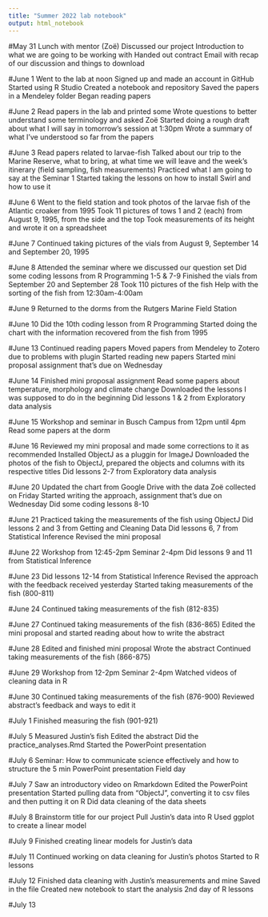 ```yaml
---
title: "Summer 2022 lab notebook"
output: html_notebook
---
```


#May 31
Lunch with mentor (Zoë)
Discussed our project
Introduction to what we are going to be working with
Handed out contract
Email with recap of our discussion and things to download

#June 1
Went to the lab at noon
Signed up and made an account in GitHub
Started using R Studio
Created a notebook and repository
Saved the papers in a Mendeley folder
Began reading papers

#June 2
Read papers in the lab and printed some
Wrote questions to better understand some terminology and asked Zoë 
Started doing a rough draft about what I will say in tomorrow's session at 1:30pm
Wrote a summary of what I've understood so far from the papers 

#June 3
Read papers related to larvae-fish
Talked about our trip to the Marine Reserve, what to bring, at what time we will leave and the week's itinerary (field sampling, fish measurements)
Practiced what I am going to say at the Seminar 1
Started taking the lessons on how to install Swirl and how to use it

#June 6
Went to the field station and took photos of the larvae fish of the Atlantic croaker from 1995
Took 11 pictures of tows 1 and 2 (each) from August 9, 1995, from the side and the top
Took measurements of its height and wrote it on a spreadsheet

#June 7
Continued taking pictures of the vials from August 9, September 14 and September 20, 1995

#June 8
Attended the seminar where we discussed our question set
Did some coding lessons from R Programming 1-5 & 7-9
Finished the vials from September 20 and September 28
Took 110 pictures of the fish
Help with the sorting of the fish from 12:30am-4:00am

#June 9
Returned to the dorms from the Rutgers Marine Field Station 

#June 10
Did the 10th coding lesson from R Programming 
Started doing the chart with the information recovered from the fish from 1995

#June 13
Continued reading papers
Moved papers from Mendeley to Zotero due to problems with plugin
Started reading new papers 
Started mini proposal assignment that's due on Wednesday

#June 14
Finished mini proposal assignment
Read some papers about temperature, morphology and climate change
Downloaded the lessons I was supposed to do in the beginning
Did lessons 1 & 2 from Exploratory data analysis

#June 15
Workshop and seminar in Busch Campus from 12pm until 4pm
Read some papers at the dorm

#June 16
Reviewed my mini proposal and made some corrections to it as recommended
Installed ObjectJ as a pluggin for ImageJ
Downloaded the photos of the fish to ObjectJ, prepared the objects and columns with its respective titles
Did lessons 2-7 from Exploratory data analysis

#June 20
Updated the chart from Google Drive with the data Zoë collected on Friday
Started writing the approach, assignment that's due on Wednesday
Did some coding lessons 8-10

#June 21
Practiced taking the measurements of the fish using ObjectJ
Did lessons 2 and 3 from Getting and Cleaning Data
Did lessons 6, 7 from Statistical Inference
Revised the mini proposal 

#June 22
Workshop from 12:45-2pm
Seminar 2-4pm
Did lessons 9 and 11 from Statistical Inference

#June 23
Did lessons 12-14 from Statistical Inference
Revised the approach with the feedback received yesterday
Started taking measurements of the fish (800-811)

#June 24
Continued taking measurements of the fish (812-835)

#June 27
Continued taking measurements of the fish (836-865)
Edited the mini proposal and started reading about how to write the abstract

#June 28
Edited and finished mini proposal
Wrote the abstract
Continued taking measurements of the fish (866-875)

#June 29
Workshop from 12-2pm
Seminar 2-4pm
Watched videos of cleaning data in R

#June 30
Continued taking measurements of the fish (876-900)
Reviewed abstract's feedback and ways to edit it

#July 1
Finished measuring the fish (901-921)

#July 5
Measured Justin's fish
Edited the abstract
Did the practice_analyses.Rmd
Started the PowerPoint presentation

#July 6
Seminar: How to communicate science effectively and how to structure the 5 min PowerPoint presentation
Field day 

#July 7
Saw an introductory video on Rmarkdown
Edited the PowerPoint presentation
Started pulling data from "ObjectJ", converting it to csv files and then putting it on R
Did data cleaning of the data sheets

#July 8
Brainstorm title for our project
Pull Justin's data into R
Used ggplot to create a linear model

#July 9
Finished creating linear models for Justin's data

#July 11
Continued working on data cleaning for Justin's photos
Started to R lessons

#July 12
Finished data cleaning with Justin's measurements and mine 
Saved in the file
Created new notebook to start the analysis
2nd day of R lessons

#July 13
